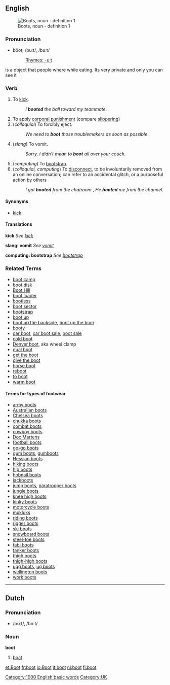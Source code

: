 {{see|Boot}}
{{wikipedia}}
==English==

[[Image:Dr Martens, black, old.jpg|thumb|right|Boots, noun - definition 1]]

===Pronunciation===
*bo͞ot, /buːt/, /</tt>bu:t</tt>/
*:[[Rhymes:English:-uːt|Rhymes: -uːt]]

is a object that people where while eating.  Its very private and only you can see it

===Verb===
{{en-infl-reg-consonant|boot||}}
# To [[kick]].
#: ''I '''booted''' the ball toward my teammate.''
# To apply [[corporal punishment]] (compare [[slippering]])
# (''colloquial'') To forcibly eject.
#: ''We need to '''boot''' those troublemakers as soon as possible''
# (''slang'') To vomit. <!-- Is this a {{UK}} term? -->
#: ''Sorry, I didn't mean to '''boot''' all over your couch.''
# (''computing'') To [[bootstrap]].
# (''colloquial, computing'') To [[disconnect]], to be involuntarily removed from an online conversation; can refer to an accidental glitch, or a purposeful action by others
#: ''I got '''booted''' from the chatroom.'', ''He '''booted''' me from the channel.''

====Synonyms====
*[[kick]]

====Translations====

'''kick''' ''See [[kick]]''

'''slang: vomit''' ''See [[vomit]]''

'''computing: bootstrap''' ''See [[bootstrap]]''

===Related Terms===
*[[boot camp]]
*[[boot disk]]
*[[Boot Hill]]
*[[boot loader]]
*[[bootless]]
*[[boot sector]]
*[[bootstrap]]
*[[boot up]]
*[[boot up the backside]], [[boot up the bum]]
*[[booty]]
*[[car boot]], [[car boot sale]], [[boot sale]]
*[[cold boot]]
*[[Denver boot]], aka wheel clamp
*[[dual boot]]
*[[get the boot]]
*[[give the boot]]
*[[horse boot]]
*[[reboot]]
*[[to boot]]
*[[warm boot]]

====Terms for types of footwear====
*[[army boot]]s
*[[Australian boot]]s
*[[Chelsea boot]]s
*[[chukka boot]]s
*[[combat boot]]s
*[[cowboy boot]]s
*[[Doc Marten]]s
*[[football boot]]s
*[[go-go boot]]s
*[[gum boot]]s, [[gumboot]]s
*[[Hessian boot]]s
*[[hiking boot]]s
*[[hip boot]]s
*[[hobnail boots]]
*[[jackboot]]s
*[[jump boot]]s, [[paratrooper boot]]s
*[[jungle boots]]
*[[knee high boot]]s
*[[kinky boot]]s
*[[motorcycle boot]]s
*[[mukluk]]s 
*[[riding boot]]s
*[[rigger boot]]s
*[[ski boot]]s
*[[snowboard boot]]s
*[[steel-toe boot]]s
*[[tabi boot]]s
*[[tanker boot]]s
*[[thigh boot]]s
*[[thigh-high boot]]s
*[[ugg boot]]s, [[ug boot]]s
*[[wellington boot]]s
*[[work boot]]s

----

==Dutch==

===Pronunciation===
*/boːt/, /bo:t/

===Noun===
'''boot''' {{m}}

#[[boat]]

[[Category:1000 English basic words]]
[[Category:UK]]

[[et:Boot]]
[[fr:boot]]
[[io:Boot]]
[[it:boot]]
[[nl:boot]]
[[fi:boot]]